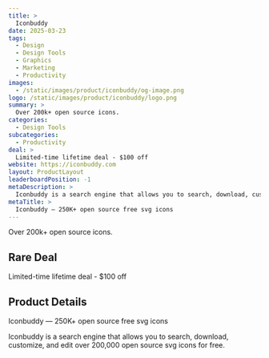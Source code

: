 ```yaml
---
title: >
  Iconbuddy
date: 2025-03-23
tags:
  - Design
  - Design Tools
  - Graphics
  - Marketing
  - Productivity
images:
  - /static/images/product/iconbuddy/og-image.png
logo: /static/images/product/iconbuddy/logo.png
summary: >
  Over 200k+ open source icons.
categories:
  - Design Tools
subcategories:
  - Productivity
deal: >
  Limited-time lifetime deal - $100 off
website: https://iconbuddy.com
layout: ProductLayout
leaderboardPosition: -1
metaDescription: >
  Iconbuddy is a search engine that allows you to search, download, customize, and edit over 200,000 open source svg icons for free.
metaTitle: >
  Iconbuddy — 250K+ open source free svg icons
---
```

Over 200k+ open source icons.

## Rare Deal

Limited-time lifetime deal - $100 off

## Product Details

Iconbuddy — 250K+ open source free svg icons

Iconbuddy is a search engine that allows you to search, download, customize, and edit over 200,000 open source svg icons for free.
